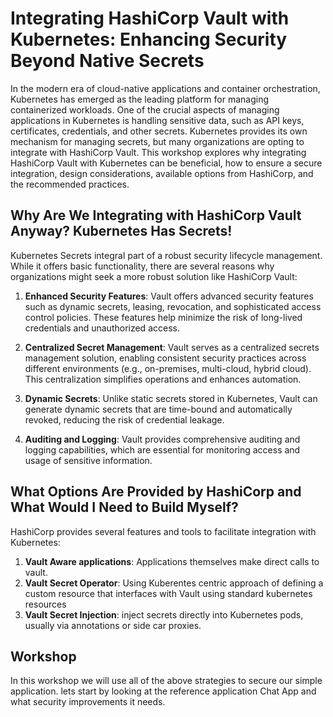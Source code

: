 # Integrating HashiCorp Vault with Kubernetes: Enhancing Security Beyond Native Secrets

In the modern era of cloud-native applications and container orchestration, Kubernetes has emerged as the leading platform for managing containerized workloads. One of the crucial aspects of managing applications in Kubernetes is handling sensitive data, such as API keys, certificates, credentials, and other secrets. Kubernetes provides its own mechanism for managing secrets, but many organizations are opting to integrate with HashiCorp Vault. This workshop explores why integrating HashiCorp Vault with Kubernetes can be beneficial, how to ensure a secure integration, design considerations, available options from HashiCorp, and the recommended practices.

## Why Are We Integrating with HashiCorp Vault Anyway? Kubernetes Has Secrets!

Kubernetes Secrets integral part of a robust security lifecycle management. While it offers basic functionality, there are several reasons why organizations might seek a more robust solution like HashiCorp Vault:

1. **Enhanced Security Features**: Vault offers advanced security features such as dynamic secrets, leasing, revocation, and sophisticated access control policies. These features help minimize the risk of long-lived credentials and unauthorized access.

2. **Centralized Secret Management**: Vault serves as a centralized secrets management solution, enabling consistent security practices across different environments (e.g., on-premises, multi-cloud, hybrid cloud). This centralization simplifies operations and enhances automation.

3. **Dynamic Secrets**: Unlike static secrets stored in Kubernetes, Vault can generate dynamic secrets that are time-bound and automatically revoked, reducing the risk of credential leakage.

4. **Auditing and Logging**: Vault provides comprehensive auditing and logging capabilities, which are essential for monitoring access and usage of sensitive information.

## What Options Are Provided by HashiCorp and What Would I Need to Build Myself?

HashiCorp provides several features and tools to facilitate integration with Kubernetes:

1. **Vault Aware applications**: Applications themselves make direct calls to vault. 
2. **Vault Secret Operator**: Using Kuberentes centric approach of defining a custom resource that interfaces with Vault using standard kubernetes resources
3. **Vault Secret Injection**: inject secrets directly into Kubernetes pods, usually via annotations or side car proxies.

## Workshop

In this workshop we will use all of the above strategies to secure our simple application. lets start by looking at the reference application Chat App and what security improvements it needs.